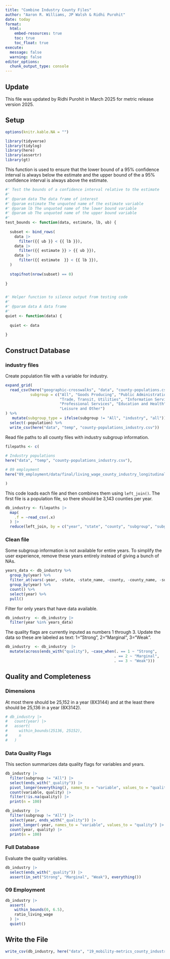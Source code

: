 ```yaml
---
title: "Combine Industry County Files"
author: "Aaron R. Williams, JP Walsh & Ridhi Purohit"
date: today
format:
  html:
    embed-resources: true
    toc: true
    toc_float: true
execute:
  message: false
  warning: false
editor_options: 
  chunk_output_type: console
---
```

## Update 

This file was updated by Ridhi Purohit in March 2025 for metric release version 2025.

## Setup

```r
options(knitr.kable.NA = "")

```

```r
library(tidyverse)
library(tidylog)
library(here)
library(assertr)
library(gt)

```

This function is used to ensure that the lower bound of a 95% confidence interval is always below the estimate and the upper bound of the a 95% confidence interval is always above the estimate. 

```r
#' Test the bounds of a confidence interval relative to the estimate
#'
#' @param data The data frame of interest
#' @param estimate The unquoted name of the estimate variable
#' @param lb The unquoted name of the lower bound variable
#' @param ub The unquoted name of the upper bound variable
#'
test_bounds <- function(data, estimate, lb, ub) {
  
  subset <- bind_rows(
    data |>
      filter({{ ub }} < {{ lb }}),
    data |>
      filter({{ estimate }} > {{ ub }}),
    data |>
      filter({{ estimate  }} < {{ lb }}),
  )
  
  stopifnot(nrow(subset) == 0)
  
}


#' Helper function to silence output from testing code
#'
#' @param data A data frame
#'
quiet <- function(data) {
  
  quiet <- data
  
}

```

## Construct Database

### industry files

Create population file with a variable for industry. 

```r

expand_grid(
  read_csv(here("geographic-crosswalks", "data", "county-populations.csv")),
           subgroup = c("All", "Goods Producing", "Public Administration",
                        "Trade, Transit, Utilities", "Information Services",
                        "Professional Services", "Education and Health",
                        "Leisure and Other")
) %>% 
   mutate(subgroup_type = ifelse(subgroup != "All", "industry", "all")) %>% 
  select(-population) %>% 
  write_csv(here("data", "temp", "county-populations_industry.csv"))

```

Read file paths to all county files with industry subgroup information. 

```r

filepaths <- c(
  
# Industry populations
here("data", "temp", "county-populations_industry.csv"),

# 09 employment
here("09_employment/data/final/living_wage_county_industry_longitudinal.csv")

)

```

This code loads each file and then combines them using `left_join()`. The first file is a population file, so there should be 3,143 counties per year. 

```r

db_industry <- filepaths |>
  map(
    .f = ~read_csv(.x) 
  ) |>
  reduce(left_join, by = c("year", "state", "county", "subgroup", "subgroup_type"))

```

### Clean file

Some subgroup information is not available for entire years. To simplify the user experience, remove these years entirely instead of giving a bunch of NAs.

```r

years_data <- db_industry %>% 
  group_by(year) %>% 
  filter_at(vars(-year, -state, -state_name, -county, -county_name, -subgroup_type, -subgroup), any_vars(!is.na(.))) %>% 
  group_by(year) %>% 
  count() %>% 
  select(year) %>% 
  pull()

```

Filter for only years that have data available.

```r
db_industry  <- db_industry |>
  filter(year %in% years_data)
```

The quality flags are currently inputed as numbers 1 through 3. Update the data so these are labeled as text: 1="Strong", 2="Marginal", 3="Weak".

```r
db_industry  <- db_industry  |>
  mutate(across(ends_with("quality"), ~case_when(. == 1 ~ "Strong",
                                                . == 2 ~ "Marginal",
                                                . == 3 ~ "Weak")))
```

## Quality and Completeness

### Dimensions

At most there should be 25,152 in a year (8X3144) and at the least there should be 25,136 in a year (8X3142).

```r

# db_industry |> 
#   count(year) |>
#   assert(
#     within_bounds(25136, 25152), 
#     n
#   )
```

### Data Quality Flags

This section summarizes data quality flags for variables and years.

```r
db_industry |>
  filter(subgroup != "All") |>
  select(ends_with("_quality")) |>
  pivot_longer(everything(), names_to = "variable", values_to = "quality") |>
  count(variable, quality) |>
  filter(!is.na(quality)) |>
  print(n = 100)

db_industry  |>
  filter(subgroup != "All") |>
  select(year, ends_with("_quality")) |>
  pivot_longer(-year, names_to = "variable", values_to = "quality") |>
  count(year, quality) |>
  print(n = 100)

```

### Full Database

Evaluate the quality variables. 

```r
db_industry |>
  select(ends_with("_quality")) |>
  assert(in_set("Strong", "Marginal", "Weak"), everything())

```

### 09 Employment

```r

db_industry |>
  assert(
    within_bounds(0, 6.5),
    ratio_living_wage
  ) |>
  quiet()
```

## Write the File

```r

write_csv(db_industry, here("data", "19_mobility-metrics_county_industry_longitudinal.csv"))
```
